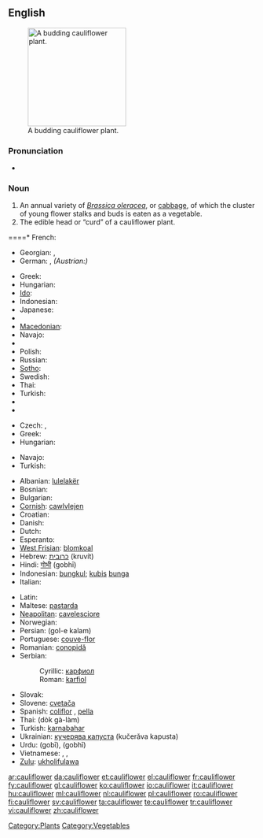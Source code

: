 ==English==
[[Image:Cauliflower.jpg|thumb|right|200px|A budding cauliflower plant.]]

===Pronunciation===
* {{audio|en-au-cauliflower.ogg|Audio (Australia)}}

===Noun===
{{en-noun}}

# An annual variety of ''[[Brassica oleracea]]'', or [[cabbage]], of which the cluster of young flower stalks and buds is eaten as a vegetable.
# The edible head or “curd” of a cauliflower plant.

====* French: {{t+|fr|chou-fleur|m}}
* Georgian: {{t|ka|კალბანი|tr=kalbani|sc=Geor|xs=Georgian}},  {{t|ka|ყვავილოვანი კომბოსტო|tr=qvavilovani kombosto|sc=Geor|xs=Georgian}}
* German: {{t+|de|Blumenkohl|m}},  ''(Austrian:)'' {{t|de|Karfiol|m}}
{{trans-mid}}
* Greek: {{t+|el|κουνουπίδι|n|tr=kunupídi}}
* Hungarian: {{t+|hu|karfiol}}
* [[Ido]]: {{t|io|florkaulo|xs=Ido}}
* Indonesian: {{t-|id|blumkol|xs=Indonesian}}
* Japanese: {{t-|ja|カリフラワー|tr=karifurawā}}
* {{trreq|Korean}}
* [[Macedonian]]: {{t-|mk|карфиол|m|tr=karfiól}}
* Navajo: {{tø|nv|chʼil łigaii}}
* {{trreq|Persian}}
* Polish: {{t+|pl|kalafior|m}}
* Russian: {{t+|ru|цветная капуста|f|tr=cvetnája kapústa}}
* [[Sotho]]: {{t|st|kholifolawa|xs=Sotho}}
* Swedish: {{t+|sv|blomkål|c}}
* Thai: {{t|th|กะหล่ำ|tr=gàlàm}}
* Turkish: {{t+|tr|karnabahar}}
* {{trreq|Ukrainian}}
* {{trreq|Vietnamese}}
{{trans-bottom}}

{{trans-top|Edible head of a cauliflower plant}}
* Czech: {{t-|cs|květák|m}}, {{t-|cs|karfiól|m}}
* Greek: {{t+|el|κουνουπίδι|n|tr=kunupídi}}
* Hungarian: {{t+|hu|karfiol}}
{{trans-mid}}
* Navajo: {{tø|nv|chʼil łigaii}}
* Turkish: {{t+|tr|karnabahar}}
{{trans-bottom}}

{{checktrans-top}}
* Albanian: [[lulelakër]]
* Bosnian: {{t-|bs|karfiol|m}}
* Bulgarian: {{t-|bg|карфиол|m|tr=karfiol}}
* [[Cornish]]: [[cawlvlejen]]
* Croatian: {{t-|hr|karfiol|m}}
* Danish: {{t+|da|blomkål}}
* Dutch: {{t+|nl|bloemkool|f}}
* Esperanto: {{t+|eo|florbrasiko|xs=Esperanto}}
* [[West Frisian]]: [[blomkoal]]
* Hebrew: [[כרובית]] (kruvít) {{f}}
* Hindi: [[गोभी]] (gobhī)
* Indonesian: [[bungkul]]; [[kubis]] [[bunga]]
* Italian: {{t+|it|cavolfiore|m}}
{{checktrans-mid}}
* Latin: {{t+|la|brassica|f}}
* Maltese: [[pastarda]] {{f}}
* [[Neapolitan]]: [[cavelesciore]]
* Norwegian: {{t-|no|blomkål}}
* Persian: {{fa-Arab|[[گل کلم]]}} (gol-e kalam)
* Portuguese: [[couve-flor]] {{f}}
* Romanian: [[conopidă]] {{f}}
* Serbian:
*: Cyrillic: [[карфиол]] {{m}}
*: Roman: [[karfiol]] {{m}}
* Slovak: {{t-|sk|karfiol|m}}
* Slovene: [[cvetača]] {{f}}
* Spanish: [[coliflor]] {{f}}, [[pella]] {{f}} {{italbrac|Northern Spain|specifically Navarra|Spanish Basque Country|Aragon|and La Rioja}}
* Thai: {{Thai|[[ดอกกะหล่ำ]]}} (dòk gà-làm)
* Turkish: [[karnabahar]]
* Ukrainian: [[кучерява капуста]] (kučerǎva kapusta) {{f}}
* Urdu: {{ur-Arab|[[گوبی]]}} (gobī), {{ur-Arab|[[گوبھی]]}} (gobhī)
* Vietnamese: {{t-|vi|hoa lơ|xs=Vietnamese}}, {{t-|vi|hoa lơ trắng|xs=Vietnamese}}, {{t-|vi|bông cải trắng|xs=Vietnamese}}
* [[Zulu]]: [[ukholifulawa]]
{{checktrans-bottom}}

[[Category:Plants]]
[[Category:Vegetables]]

[[ar:cauliflower]]
[[da:cauliflower]]
[[et:cauliflower]]
[[el:cauliflower]]
[[fr:cauliflower]]
[[fy:cauliflower]]
[[gl:cauliflower]]
[[ko:cauliflower]]
[[io:cauliflower]]
[[it:cauliflower]]
[[hu:cauliflower]]
[[ml:cauliflower]]
[[nl:cauliflower]]
[[pl:cauliflower]]
[[ro:cauliflower]]
[[fi:cauliflower]]
[[sv:cauliflower]]
[[ta:cauliflower]]
[[te:cauliflower]]
[[tr:cauliflower]]
[[vi:cauliflower]]
[[zh:cauliflower]]